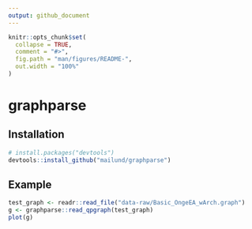 ```yaml
---
output: github_document
---
```


<!-- README.md is generated from README.Rmd. Please edit that file -->

```r
knitr::opts_chunk$set(
  collapse = TRUE,
  comment = "#>",
  fig.path = "man/figures/README-",
  out.width = "100%"
)
```

# graphparse


## Installation

``` r
# install.packages("devtools")
devtools::install_github("mailund/graphparse")
```

## Example


```r
test_graph <- readr::read_file("data-raw/Basic_OngeEA_wArch.graph")
g <- graphparse::read_qpgraph(test_graph)
plot(g)
```

